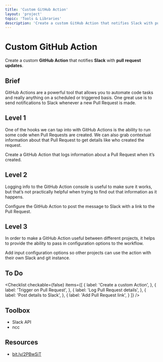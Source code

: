 ```yaml
---
title: 'Custom GitHub Action'
layout: 'project'
topic: 'Tools & Libraries'
description: 'Create a custom GitHub Action that notifies Slack with pull request updates.'
---
```



<ProjectHeader>

# Custom GitHub Action

Create a custom <strong className="color-blue">GitHub Action</strong> that notifies <strong className="color-purple">Slack</strong> with <strong className="color-purple">pull request updates</strong>.

</ProjectHeader>

<ProjectContent>

## Brief

GitHub Actions are a powerful tool that allows you to automate code tasks and really anything on a scheduled or triggered basis. One great use is to send notifications to Slack whenever a new Pull Request is made.

## Level 1

One of the hooks we can tap into with GitHub Actions is the ability to run some code when Pull Requests are created. We can also grab contextual information about that Pull Request to get details like who created the request.

Create a GitHub Action that logs information about a Pull Request when it’s created.

<LoginRequired>

## Level 2

Logging info to the GitHub Action console is useful to make sure it works, but that’s not practically helpful when trying to find out that information as it happens.

Configure the GitHub Action to post the message to Slack with a link to the Pull Request.

## Level 3

In order to make a GitHub Action useful between different projects, it helps to provide the ability to pass in configuration options to the workflow.

Add input configuration options so other projects can use the action with their own Slack and git instance.

</LoginRequired>

</ProjectContent>

<ProjectSidebar>

## To Do

<Checklist checkable={false} items={[
  {
    label: 'Create a custom Action',
  },
  {
    label: 'Trigger on Pull Request',
  },
  {
    label: 'Log Pull Request details',
  },
  {
    label: 'Post details to Slack',
  },
  {
    label: 'Add Pull Request link',
  }
]} />

## Toolbox
- Slack API
- ncc

## Resources
- [bit.ly/2PBwSiT](https://bit.ly/2PBwSiT)

</ProjectSidebar>
